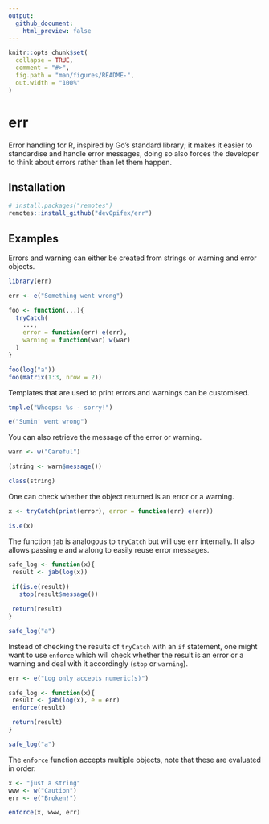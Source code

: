 ```yaml
---
output: 
  github_document:
    html_preview: false
---
```


<!-- README.md is generated from README.Rmd. Please edit that file -->

```r
knitr::opts_chunk$set(
  collapse = TRUE,
  comment = "#>",
  fig.path = "man/figures/README-",
  out.width = "100%"
)
```

<!-- badges: start -->
<!-- badges: end -->

# err

Error handling for R, inspired by Go's standard library; it makes it easier to standardise and handle error messages, doing so also forces the developer to think about errors rather than let them happen.

## Installation

``` r
# install.packages("remotes")
remotes::install_github("devOpifex/err")
```

## Examples

Errors and warning can either be created from strings or warning and error objects.

```r
library(err)

err <- e("Something went wrong")

foo <- function(...){
  tryCatch(
    ..., 
    error = function(err) e(err), 
    warning = function(war) w(war) 
  )
}

foo(log("a"))
foo(matrix(1:3, nrow = 2))
```

Templates that are used to print errors and warnings can be customised.

```r
tmpl.e("Whoops: %s - sorry!")

e("Sumin' went wrong")
```

You can also retrieve the message of the error or warning.

```r
warn <- w("Careful")

(string <- warn$message())

class(string)
```

One can check whether the object returned is an error or a warning.

```r
x <- tryCatch(print(error), error = function(err) e(err))

is.e(x)
```

The function `jab` is analogous to `tryCatch` but will use `err` internally. It also allows passing `e` and `w` along to easily reuse error messages.

```r
safe_log <- function(x){
 result <- jab(log(x))
 
 if(is.e(result))
   stop(result$message())

 return(result)
} 

safe_log("a")
```

Instead of checking the results of `tryCatch` with an `if` statement, one might want to use `enforce` which will check whether the result is an error or a warning and deal with it accordingly (`stop` or `warning`).

```r
err <- e("Log only accepts numeric(s)")

safe_log <- function(x){
 result <- jab(log(x), e = err)
 enforce(result)

 return(result)
} 

safe_log("a")
```

The `enforce` function accepts multiple objects, note that these are evaluated in order.

```r
x <- "just a string"
www <- w("Caution")
err <- e("Broken!")

enforce(x, www, err)
```
